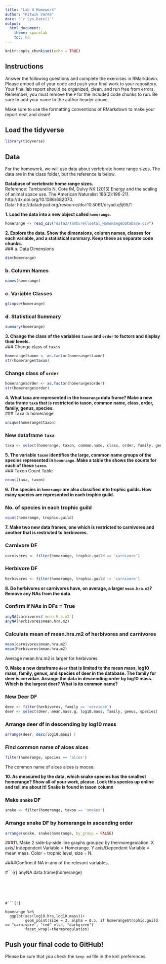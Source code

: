 ```yaml
---
title: "Lab 4 Homework"
author: "Ritwik Varma"
date: "`r Sys.Date()`"
output:
  html_document:
    theme: spacelab
    toc: no
---
```


```r
knitr::opts_chunk$set(echo = TRUE)
```

## Instructions
Answer the following questions and complete the exercises in RMarkdown. Please embed all of your code and push your final work to your repository. Your final lab report should be organized, clean, and run free from errors. Remember, you must remove the `#` for the included code chunks to run. Be sure to add your name to the author header above.  

Make sure to use the formatting conventions of RMarkdown to make your report neat and clean!  

## Load the tidyverse
```r
library(tidyverse)
```

## Data
For the homework, we will use data about vertebrate home range sizes. The data are in the class folder, but the reference is below.  

**Database of vertebrate home range sizes.**  
Reference: Tamburello N, Cote IM, Dulvy NK (2015) Energy and the scaling of animal space use. The American Naturalist 186(2):196-211. http://dx.doi.org/10.1086/682070.  
Data: http://datadryad.org/resource/doi:10.5061/dryad.q5j65/1  

**1. Load the data into a new object called `homerange`.**
```r

homerange <- read_csv("data2/Tamburelloetal_HomeRangeDatabase.csv")

```

**2. Explore the data. Show the dimensions, column names, classes for each variable, and a statistical summary. Keep these as separate code chunks.**  
### a. Data Dimensions 
```r
dim(homerange)
```
### b. Column Names
```r
names(homerange)
```
### c. Variable Classes
```r
glimpse(homerange)
```
### d. Statistical Summary 
```r
summary(homerange)
```


**3. Change the class of the variables `taxon` and `order` to factors and display their levels.**  
### Change class of `taxon`
```r
homerange$taxon <- as.factor(homerange$taxon)
str(homerange$taxon)
```
### Change class of `order`

```r
homerange$order <- as.factor(homerange$order)
str(homerange$order)
```

**4. What taxa are represented in the `homerange` data frame? Make a new data frame `taxa` that is restricted to taxon, common name, class, order, family, genus, species.**  
### Taxa in homerange
```r
unique(homerange$taxon)
```
### New dataframe `taxa`
```r
taxa <- select(homerange, taxon, common.name, class, order, family, genus, species)
```

**5. The variable `taxon` identifies the large, common name groups of the species represented in `homerange`. Make a table the shows the counts for each of these `taxon`.**  
### Taxon Count Table
```r
count(taxa, taxon)
```


**6. The species in `homerange` are also classified into trophic guilds. How many species are represented in each trophic guild.** 

### No. of species in each trophic guild 
```r
count(homerange, trophic.guild)

```


**7. Make two new data frames, one which is restricted to carnivores and another that is restricted to herbivores.**  

### Carnivore DF 
```r
carnivores <- filter(homerange, trophic.guild == 'carnivore')
```
### Herbivore DF 
```r
herbivores <- filter(homerange, trophic.guild != 'carnivore')
```


**8. Do herbivores or carnivores have, on average, a larger `mean.hra.m2`? Remove any NAs from the data.**  

### Confirm if NAs in DFs = True 
```r
anyNA(carnivores$`mean.hra.m2`)
anyNA(herbivores$mean.hra.m2)
```
### Calculate mean of mean.hra.m2 of herbivores and carnivores 
```r
mean(carnivores$mean.hra.m2)
mean(herbivores$mean.hra.m2)
```
Average mean.hra.m2 is larger for herbivores 


**9. Make a new dataframe `deer` that is limited to the mean mass, log10 mass, family, genus, and species of deer in the database. The family for deer is cervidae. Arrange the data in descending order by log10 mass. Which is the largest deer? What is its common name?**  

### New Deer DF

```r

deer <- filter(herbivores, family == 'cervidae')
deer <- select(deer, mean.mass.g, log10.mass, family, genus, species)

```

### Arrange deer df in descending by log10 mass 

```r
arrange(deer, desc(log10.mass) )
```
### Find common name of alces alces 

```r
filter(homerange, species == 'alces')
```
The common name of alces alces is moose. 

**10. As measured by the data, which snake species has the smallest homerange? Show all of your work, please. Look this species up online and tell me about it!** **Snake is found in taxon column**    

### Make `snake` DF

```r
snake <- filter(homerange, taxon == 'snakes')
```
### Arrange snake DF by homerange in ascending order 

```r
arrange(snake, snake$homerange, by_group = FALSE)
```



###11. Make 2 side-by-side line graphs grouped by thermoregeulation. X axis/ Independent Variable = Homerange. Y axis/Dependent Variable = mean mass. Color = trophic level, size = N. 

####Confirm if NA in any of the relevant variables. 

#```{r}
anyNA.data.frame(homerange)

```





#```{r}

homerange %>%
  ggplot(aes(log10.hra,log10.mass))+
         geom_point(size = 3, alpha = 0.5, if homerange$trophic.guild == "carnivore", "red" else, "darkgreen") 
         facet_wrap(~thermoregulation)
```














## Push your final code to GitHub!
Please be sure that you check the `keep md` file in the knit preferences.   